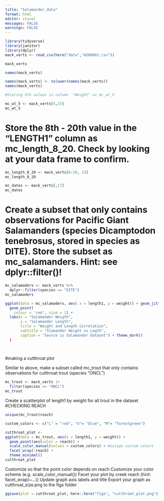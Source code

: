 ```yaml
---
title: "Salamander_data"
format: html
editor: visual
messages: FALSE
warnings: FALSE
---
```


```r
library(tidyverse)
library(janitor)
library(dplyr)
mack_verts <- read_csv(here("data","AS00601.csv"))

mack_verts
```

```r
names(mack_verts)
```

```r
names(mack_verts) <- tolower(names(mack_verts))
names(mack_verts)
```
```r
#Storing 5th values in column  "Weight" as mc_wt_5

mc_wt_5 <- mack_verts[5,15]
mc_wt_5
```
# Store the 8th - 20th value in the “LENGTH1” column as mc_length_8_20. Check by looking at your data frame to confirm.
 
```r
mc_length_8_20 <- mack_verts[8:20, 13]
mc_length_8_20

```

```r
mc_dates <- mack_verts[,17]
mc_dates
```

# Create a subset that only contains observations for Pacific Giant Salamanders (species Dicamptodon tenebrosus, stored in species as DITE). Store the subset as mc_salamanders. Hint: see dplyr::filter()!


```r
mc_salamaders <- mack_verts %>%
  dplyr::filter(species == "DITE")
mc_salamaders
```


```r

ggplot(data = mc_salamaders, aes( x = length1, y = weight)) + geom_jitter() + 
  geom_point(
    colour = 'red', size = 1) + 
  labs(x = "Salamander Weigth", 
       y = "Salamander Length",
       title = "Weight and Length Correlation",
       subtitle = "Slamander Weight vs Legth",
       caption = "Source is Salamander Dataset") + theme_dark()
  )
  
  
```

#making a cutthroat plot

Similar to above, make a subset called mc_trout that only contains observations for cutthroat trout (species “ONCL”)

```r
mc_trout <- mack_verts |>
  filter(species == "ONCL")
mc_trout
```

Create a scatterplot of length1 by weight for all trout in the dataset
#CHECKING REACH
```r
unique(mc_trout$reach)
```


```r

custom_colors <- c("L" = "red", "U"= "blue", "M"= "forestgreen")

cutthroat_plot <-
ggplot(data = mc_trout, aes(x = length1, y = weight)) + 
  geom_point(aes(color = reach)) +
  scale_color_manual(values = custom_colors) + #assign custom colors
  facet_wrap(~reach) +
  theme_minimal()
cutthroat_plot
```

Customize so that the point color depends on reach
Customize your color scheme (e.g. scale_color_manual())
Facet your plot by creek reach (hint: facet_wrap(~...))
Update graph axis labels and title
Export your graph as cutthroat_size.png to the figs folder

```r
ggsave(plot = cutthroat_plot, here::here("figs", "cutthroat_plot.png"))
```



